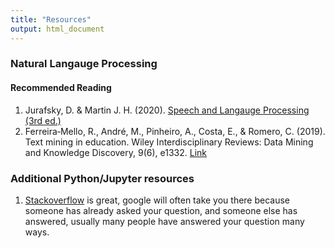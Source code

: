 ```yaml
---
title: "Resources"
output: html_document
---
```


### Natural Langauge Processing 

#### Recommended Reading 
1. Jurafsky, D. & Martin J. H. (2020). [Speech and Langauge Processing (3rd ed.)](https://web.stanford.edu/~jurafsky/slp3/)
2. Ferreira‐Mello, R., André, M., Pinheiro, A., Costa, E., & Romero, C. (2019). Text mining in education. Wiley Interdisciplinary Reviews: Data Mining and Knowledge Discovery, 9(6), e1332. [Link](https://onlinelibrary.wiley.com/doi/pdf/10.1002/widm.1332?casa_token=Mwj-4YoOUCkAAAAA:XRC31xK7ZMR77eQT0IryuyzD3yUCsRu51ZGtF3_1P2DAGSJ6TIbMgQcS4sK9v89Cak1Gj3CVqLSJ9qo)

### Additional Python/Jupyter resources

1. [Stackoverflow](https://stackoverflow.com) is great, google will often take you there because someone has already asked your question, and someone else has answered, usually many people have answered your question many ways.
